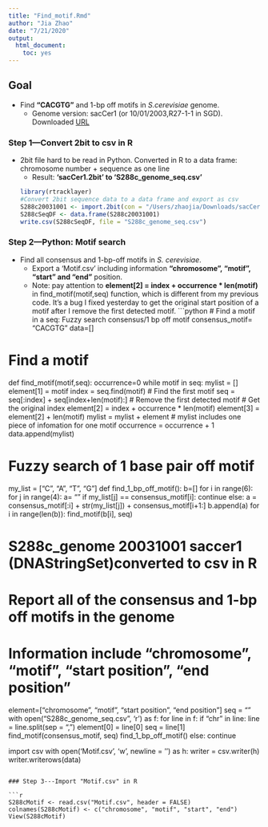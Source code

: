 ```yaml
---
title: "Find_motif.Rmd"
author: "Jia Zhao"
date: "7/21/2020"
output:
  html_document:
    toc: yes
---
```

## Goal
* Find **"CACGTG"** and 1-bp off motifs in *S.cerevisiae* genome. 
  + Genome version: sacCer1 (or 10/01/2003,R27-1-1 in SGD). Downloaded [URL](http://hgdownload.soe.ucsc.edu/goldenPath/sacCer1/bigZips/)

### Step 1---Convert 2bit to csv in R
* 2bit file hard to be read in Python. Converted in R to a data frame: chromosome number + sequence as one line
  + Result: **'sacCer1.2bit' to 'S288c_genome_seq.csv'**
```r
library(rtracklayer)
#Convert 2bit sequence data to a data frame and export as csv
S288c20031001 <- import.2bit(con = "/Users/zhaojia/Downloads/sacCer1.2bit")
S288cSeqDF <- data.frame(S288c20031001)
write.csv(S288cSeqDF, file = "S288c_genome_seq.csv")
```

### Step 2---Python:  Motif search
* Find all consensus and 1-bp-off motifs in *S. cerevisiae*. 
  + Export a 'Motif.csv' including information **"chromosome", "motif", "start" and "end"** position. 
  + Note: pay attention to **element[2] = index + occurrence * len(motif)** in find_motif(motif,seq) function, which is different from my previous code. It's a bug I fixed yesterday to get the original start position of a motif after I remove the first detected motif.
```python
# Find a motif in a seq: Fuzzy search consensus/1 bp off motif 
consensus_motif= "CACGTG"
data=[]

# Find a motif 
def find_motif(motif,seq):
    occurrence=0
    while motif in seq:
        mylist = []
        element[1] = motif
        index = seq.find(motif) # Find the first motif
        seq = seq[:index] + seq[index+len(motif):] # Remove the first detected motif
        # Get the original index
        element[2] = index + occurrence * len(motif)
        element[3] = element[2] + len(motif)
        mylist = mylist + element # mylist includes one piece of infomation for one motif
        occurrence = occurrence + 1
        data.append(mylist)
    
# Fuzzy search of 1 base pair off motif
my_list = ["C", "A", "T", "G"]
def find_1_bp_off_motif():
    b=[]
    for i in range(6):
        for j in range(4):
            a= ""
            if my_list[j] == consensus_motif[i]:
                continue
            else:
                a = consensus_motif[:i] + str(my_list[j]) + consensus_motif[i+1:]
                b.append(a)
    for i in range(len(b)):
        find_motif(b[i], seq)       

# S288c_genome 20031001 saccer1 (DNAStringSet)converted to csv in R
# Report all of the consensus and 1-bp off motifs in the genome
# Information include "chromosome", "motif", "start position", "end position"

element=["chromosome", "motif", "start position", "end position"]
seq = ""
with open("S288c_genome_seq.csv", 'r') as f:
    for line in f:
        if "chr" in line:
            line = line.split(sep = ",")
            element[0] = line[0]
            seq = line[1]
            find_motif(consensus_motif, seq)
            find_1_bp_off_motif()
        else:
            continue

import csv
with open('Motif.csv', 'w', newline = '') as h:
    writer = csv.writer(h)
    writer.writerows(data)        


```

### Step 3---Import "Motif.csv" in R

```r
S288cMotif <- read.csv("Motif.csv", header = FALSE)
colnames(S288cMotif) <- c("chromosome", "motif", "start", "end")
View(S288cMotif)
```


